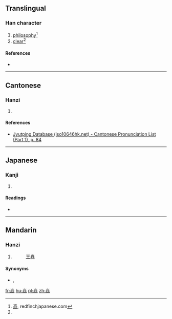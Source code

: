 ==Translingual==

===Han character===
{{Han char|rn=30|rad=口|as=15|sn=18|four=|canj=GRGRR,XGRGR|ids=⿱吉喆}}

# [[philosophy]]<ref name="redfinchjapanese">[http://redfinchjapanese.com/?action=kanji_dictionary&kanji=7027 嚞], redfinchjapanese.com</ref>
# [[clear]]<ref name="redfinchjapanese"/>

====References====
* {{Han ref|kx=0213.060|dkj=04528|dj=0435.340|hdz=10698.140|uh=569E|ud=22174}}
<references />

----

==Cantonese==

===Hanzi===
{{yue-hanzi|jyut=[[zit3]]|y=jit3}}

# {{defn|lang=yue|sort=口15}}

====References====
* [http://www.iso10646hk.net/jp/document/download.jsp Jyutping Database (iso10646hk.net) - Cantonese Pronunciation List (Part 1), p. 84]

----

==Japanese==

===Kanji===
{{ja-kanji|grade=|rs=口15}}

# {{defn|lang=ja|sort=口15}}

====Readings====
* {{ja-readings|on=[[てつ]] (tetsu)|kun=}}

----

==Mandarin==

===Hanzi===
{{cmn-hanzi|pin=[[zhé]] ([[zhe2]])|wg=che<sup>2</sup>}}

# {{defn|lang=cmn|sort=口15}}
#: [[w:Wang Chongyang|王嚞]] <!--(1123-1170), Chinese Taoist-->

====Synonyms====
* {{zh-l|哲學}}, {{zh-l|哲理}}

[[fr:嚞]]
[[hu:嚞]]
[[pl:嚞]]
[[zh:嚞]]